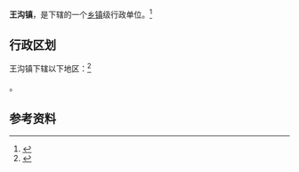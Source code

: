 {{中国乡级行政区|32/03/21/113/000}}

'''王沟镇'''，是{{PRC admin/fullname|32/03/21/113/000|3}}下辖的一个[[乡镇|乡镇]]级行政单位。<ref>{{PRC admin/ref sgc|{{PRC admin/parent|32/03/21/113/000}}}}</ref>

== 行政区划 ==

王沟镇下辖以下地区：<ref>{{PRC admin/ref sgc|32/03/21/113/000}}</ref>

{{PRC admin/children|32/03/21/113/000}}。

== 参考资料 ==

{{reflist}}

{{行政区划小作品}}
{{PRC admin/navcat|32/03/21/113/000}}